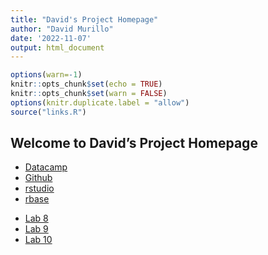 ---
title: "David's Project Homepage"
author: "David Murillo"
date: '2022-11-07'
output: html_document
---

```{r setup, include=FALSE}
options(warn=-1)
knitr::opts_chunk$set(echo = TRUE)
knitr::opts_chunk$set(warn = FALSE)
options(knitr.duplicate.label = "allow")
source("links.R")
```


## Welcome to David's Project Homepage


- [Datacamp](`datacamp_url`)
- [Github](`github_url`)
- [rstudio](`rstudio_url`)
- [rbase](`r_url`)
  
<a id="Labs"></a>

- [Lab 8](Labs/Lab-08.htlm)
- [Lab 9](Labs/Lab-09.htlm)
- [Lab 10](Labs/Lab-10.htlm)